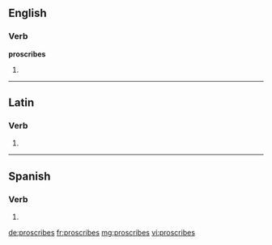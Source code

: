==English==

===Verb===
'''proscribes'''

# {{en-third-person singular of|proscribe}}

----

==Latin==

===Verb===
{{la-verb-form|prōscrībēs}}

# {{conjugation of|proscribo|prōscrībō|2|s|fut|act|ind|lang=la}}

----

==Spanish==

===Verb===
{{es-verb-form|proscribir}}

# {{es-verb form of|ending=ir|mood=indicative|tense=present|pers=2|formal=no|number=singular|proscribir}}

[[de:proscribes]]
[[fr:proscribes]]
[[mg:proscribes]]
[[vi:proscribes]]